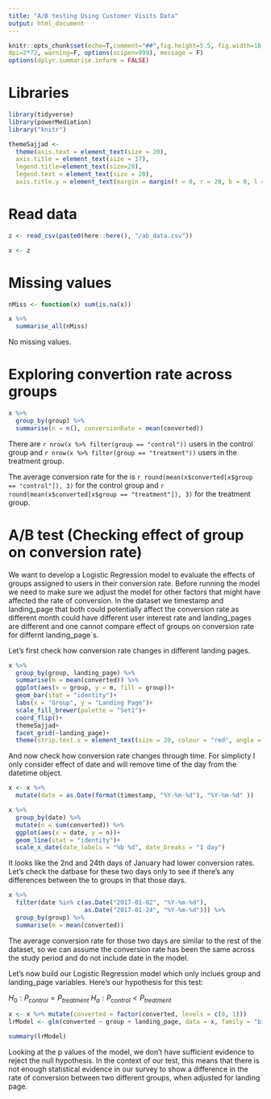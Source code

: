 ```yaml
---
title: "A/B testing Using Customer Visits Data"
output: html_document
---
```


```r
knitr::opts_chunk$set(echo=T,comment="##",fig.height=5.5, fig.width=18,
dpi=2*72, warning=F, options(scipen=999), message = F)
options(dplyr.summarise.inform = FALSE)
```

# Libraries
```r
library(tidyverse)
library(powerMediation)
library("knitr")
```

```r
themeSajjad <-   
  theme(axis.text = element_text(size = 20), 
  axis.title = element_text(size = 17),
  legend.title=element_text(size=20),
  legend.text = element_text(size = 20),
  axis.title.y = element_text(margin = margin(t = 0, r = 20, b = 0, l = 0)))
```


# Read data
```r
z <- read_csv(paste0(here::here(), "/ab_data.csv"))
```

```r
x <- z
```

# Missing values

```r
nMiss <- function(x) sum(is.na(x))

x %>%
  summarise_all(nMiss)
```
No missing values.

# Exploring convertion rate across groups

```r
x %>%
  group_by(group) %>%
  summarise(n = n(), conversionRate = mean(converted))
```
There are `r nrow(x %>% filter(group == "control"))` users in the control group 
and `r nrow(x %>% filter(group == "treatment"))` users in the treatment group.

The average conversion rate for the is 
`r round(mean(x$converted[x$group == "control"]), 3)` for the control group and
`r round(mean(x$converted[x$group == "treatment"]), 3)` for the treatment group.


# A/B test (Checking effect of group on conversion rate)
We want to develop a Logistic Regression model to evaluate the effects of groups
assigned to users in their conversion rate. Before running the model we need to 
make sure we adjust the model for other factors that might have affected the 
rate of conversion. In the dataset we timestamp and landing_page that both could
potentially affect the conversion rate as different month could have different 
user interest rate and landing_pages are different and one cannot compare effect
of groups on conversion rate for differnt landing_page`s.

Let's first check how conversion rate changes in different landing pages.

```r
x %>%
  group_by(group, landing_page) %>%
  summarise(m = mean(converted)) %>%
  ggplot(aes(x = group, y = m, fill = group))+
  geom_bar(stat = "identity")+
  labs(x = "Group", y = "Landing Page")+
  scale_fill_brewer(palette = "Set1")+
  coord_flip()+
  themeSajjad+
  facet_grid(~landing_page)+
  theme(strip.text.x = element_text(size = 20, colour = "red", angle = 0))
```

And now check how conversion rate changes through time. For simplicty I only
consider effect of date and will remove time of the day from the datetime 
object. 
```r
x <- x %>%
  mutate(date = as.Date(format(timestamp, "%Y-%m-%d"), "%Y-%m-%d" ))
```

```r
x %>%
  group_by(date) %>%
  mutate(n = sum(converted)) %>%
  ggplot(aes(x = date, y = n))+
  geom_line(stat = "identity")+
  scale_x_date(date_labels = "%b %d", date_breaks = "1 day")
```

It looks like the 2nd and 24th days of January had lower conversion 
rates. Let's check the datbase for these two days only to see if there's any
differences between the to groups in that those days.
```r
x %>%
  filter(date %in% c(as.Date("2017-01-02", "%Y-%m-%d"), 
                     as.Date("2017-01-24", "%Y-%m-%d"))) %>%
  group_by(group) %>%
  summarise(m = mean(converted))
```

The average conversion rate for those two days are similar to the rest of the 
dataset, so we can assume the conversion rate has been the same across the study
period and do not include date in the model.

Let's now build our Logistic Regression model which only inclues group and 
landing_page variables. Here's our hypothesis for this test:

$H_{0}: P_{control} = P_{treatment}$
$H_{a}: P_{control} < P_{treatment}$
```r
x <- x %>% mutate(converted = factor(converted, levels = c(0, 1)))
lrModel <- glm(converted ~ group + landing_page, data = x, family = "binomial")

summary(lrModel)
```

Looking at the p values of the model, we don't have sufficient evidence to reject
the null hypothesis. In the context of our test, this means that there is not 
enough statistical evidence in our survey to show a difference in the rate of 
conversion between two different groups, when adjusted for landing page.
